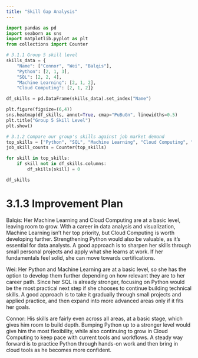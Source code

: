 ```yaml
---
title: "Skill Gap Analysis"
---
```


```python
import pandas as pd
import seaborn as sns
import matplotlib.pyplot as plt
from collections import Counter

# 3.1.1 Group 5 skill level
skills_data = {
    "Name": ["Connor", "Wei", "Balqis"],
    "Python": [2, 1, 3],
    "SQL": [2, 2, 4],
    "Machine Learning": [2, 1, 2],
    "Cloud Computing": [2, 1, 2]}

df_skills = pd.DataFrame(skills_data).set_index("Name")

plt.figure(figsize=(6,4))
sns.heatmap(df_skills, annot=True, cmap="PuBuGn", linewidths=0.5)
plt.title("Group 5 Skill Level")
plt.show()
```

```python
# 3.1.2 Compare our group's skills against job market demand
top_skills = ["Python", "SQL", "Machine Learning", "Cloud Computing", "Docker", "AWS"]
job_skill_counts = Counter(top_skills)

for skill in top_skills:
    if skill not in df_skills.columns:
        df_skills[skill] = 0

df_skills
```

# 3.1.3 Improvement Plan
Balqis: Her Machine Learning and Cloud Computing are at a basic level, leaving room to grow. With a career in data analysis and visualization, Machine Learning isn’t her top priority, but Cloud Computing is worth developing further. Strengthening Python would also be valuable, as it’s essential for data analysts. A good approach is to sharpen her skills through small personal projects and apply what she learns at work. If her fundamentals feel solid, she can move towards certifications.

Wei: Her Python and Machine Learning are at a basic level, so she has the option to develop them further depending on how relevant they are to her career path. Since her SQL is already stronger, focusing on Python would be the most practical next step if she chooses to continue building technical skills. A good approach is to take it gradually through small projects and applied practice, and then expand into more advanced areas only if it fits her goals.

Connor: His skills are fairly even across all areas, at a basic stage, which gives him room to build depth. Bumping Python up to a stronger level would give him the most flexibility, while also continuing to grow in Cloud Computing to keep pace with current tools and workflows. A steady way forward is to practice Python through hands-on work and then bring in cloud tools as he becomes more confident.

